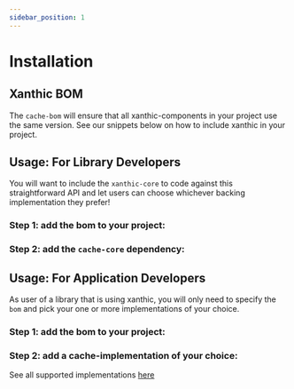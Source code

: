 ```yaml
---
sidebar_position: 1
---
```



# Installation

## Xanthic BOM

The `cache-bom` will ensure that all xanthic-components in your project use the same version. See our snippets below on how to include xanthic in your project.

## Usage: For Library Developers

You will want to include the `xanthic-core` to code against this straightforward API and let users can choose whichever backing implementation they prefer!

### Step 1: add the bom to your project:

<JavaDependency group="io.github.xanthic.cache" name="cache-bom" version="0.3.0" bom="true" scope="api" />

### Step 2: add the `cache-core` dependency:

<JavaDependency group="io.github.xanthic.cache" name="cache-core" scope="api" />

## Usage: For Application Developers

As user of a library that is using xanthic, you will only need to specify the `bom` and pick your one or more implementations of your choice.

### Step 1: add the bom to your project:

<JavaDependency group="io.github.xanthic.cache" name="cache-bom" version="0.3.0" bom="true" scope="implementation" />

### Step 2: add a cache-implementation of your choice:

See all supported implementations [here](/provider/)

<JavaDependency group="io.github.xanthic.cache" name="cache-provider-caffeine3" scope="implementation" />
